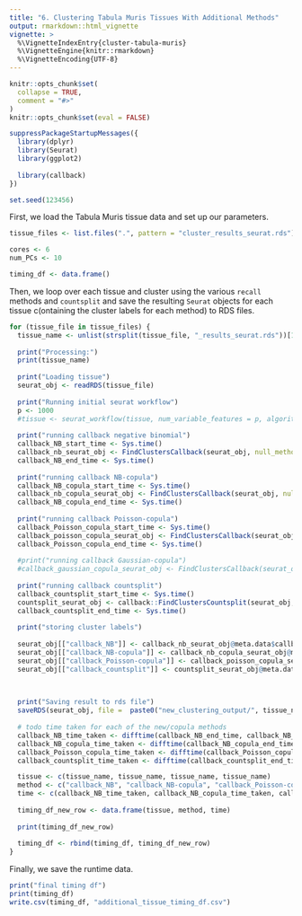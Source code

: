 ```yaml
---
title: "6. Clustering Tabula Muris Tissues With Additional Methods"
output: rmarkdown::html_vignette
vignette: >
  %\VignetteIndexEntry{cluster-tabula-muris}
  %\VignetteEngine{knitr::rmarkdown}
  %\VignetteEncoding{UTF-8}
---
```


```r
knitr::opts_chunk$set(
  collapse = TRUE,
  comment = "#>"
)
knitr::opts_chunk$set(eval = FALSE)
```

```r
suppressPackageStartupMessages({
  library(dplyr)
  library(Seurat)
  library(ggplot2)
  
  library(callback)
})

set.seed(123456)
```







First, we load the Tabula Muris tissue data and set up our parameters.

```r

tissue_files <- list.files(".", pattern = "cluster_results_seurat.rds")

cores <- 6
num_PCs <- 10

timing_df <- data.frame()
```


Then, we loop over each tissue and cluster using the various `recall` methods and `countsplit`  and save the resulting `Seurat` objects for each tissue c(ontaining the cluster labels for each method) to RDS files.
```r

for (tissue_file in tissue_files) {
  tissue_name <- unlist(strsplit(tissue_file, "_results_seurat.rds"))[1]
  
  print("Processing:")
  print(tissue_name)
  
  print("Loading tissue")
  seurat_obj <- readRDS(tissue_file) 
  
  print("Running initial seurat workflow")
  p <- 1000
  #tissue <- seurat_workflow(tissue, num_variable_features = p, algorithm="louvain", resolution_param = 0.8)
  
  print("running callback negative binomial")
  callback_NB_start_time <- Sys.time()
  callback_nb_seurat_obj <- FindClustersCallback(seurat_obj, null_method = "NB", cores = cores) #,resolution_start = 2.4)
  callback_NB_end_time <- Sys.time()
  
  print("running callback NB-copula")
  callback_NB_copula_start_time <- Sys.time()
  callback_nb_copula_seurat_obj <- FindClustersCallback(seurat_obj, null_method = "NB-copula", cores = cores)
  callback_NB_copula_end_time <- Sys.time()
  
  print("running callback Poisson-copula")
  callback_Poisson_copula_start_time <- Sys.time()
  callback_poisson_copula_seurat_obj <- FindClustersCallback(seurat_obj, null_method = "Poisson-copula", cores = cores)
  callback_Poisson_copula_end_time <- Sys.time()
  
  #print("running callback Gaussian-copula")
  #callback_gaussian_copula_seurat_obj <- FindClustersCallback(seurat_obj, null_method = "Gaussian-copula", cores = cores)
  
  print("running callback countsplit")
  callback_countsplit_start_time <- Sys.time()
  countsplit_seurat_obj <- callback::FindClustersCountsplit(seurat_obj, cores = cores)
  callback_countsplit_end_time <- Sys.time()
  
  print("storing cluster labels")
  
  seurat_obj[["callback_NB"]] <- callback_nb_seurat_obj@meta.data$callback_clusters
  seurat_obj[["callback_NB-copula"]] <- callback_nb_copula_seurat_obj@meta.data$callback_clusters
  seurat_obj[["callback_Poisson-copula"]] <- callback_poisson_copula_seurat_obj@meta.data$callback_clusters
  seurat_obj[["callback_countsplit"]] <- countsplit_seurat_obj@meta.data$callback_clusters
  
  

  print("Saving result to rds file")
  saveRDS(seurat_obj, file =  paste0("new_clustering_output/", tissue_name, "_copula_clustering_results.rds" ))
  
  # todo time taken for each of the new/copula methods
  callback_NB_time_taken <- difftime(callback_NB_end_time, callback_NB_start_time, units="mins")
  callback_NB_copula_time_taken <- difftime(callback_NB_copula_end_time, callback_NB_copula_start_time, units="mins")
  callback_Poisson_copula_time_taken <- difftime(callback_Poisson_copula_end_time, callback_Poisson_copula_start_time, units="mins")
  callback_countsplit_time_taken <- difftime(callback_countsplit_end_time, callback_countsplit_start_time, units="mins")

  tissue <- c(tissue_name, tissue_name, tissue_name, tissue_name)
  method <- c("callback_NB", "callback_NB-copula", "callback_Poisson-copula", "callback_countsplit")
  time <- c(callback_NB_time_taken, callback_NB_copula_time_taken, callback_Poisson_copula_time_taken, callback_countsplit_time_taken)
  
  timing_df_new_row <- data.frame(tissue, method, time)
  
  print(timing_df_new_row)
  
  timing_df <- rbind(timing_df, timing_df_new_row)
}
```



Finally, we save the runtime data.
```r
print("final timing df")
print(timing_df)
write.csv(timing_df, "additional_tissue_timing_df.csv")
```






